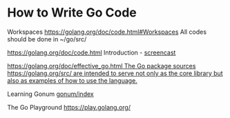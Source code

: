 = How to Write Go Code =


Workspaces
https://golang.org/doc/code.html#Workspaces
All codes should be done in ~/go/src/


https://golang.org/doc/code.html
Introduction - [[screencast]]

[[
https://golang.org/doc/effective_go.html

The Go package sources https://golang.org/src/ are intended to 
serve not only as the core library but also as examples of how 
to use the language.
]]

Learning Gonum [[gonum/index]]

The Go Playground
https://play.golang.org/



